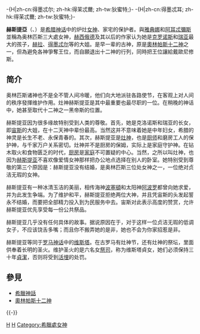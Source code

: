 {{noteTA
|G1=希臘神話
}}

-{H|zh-cn:得墨忒尔; zh-hk:得茉忒薾; zh-tw:狄蜜特;}- -{H|zh-cn:得墨忒耳; zh-hk:得茉忒薾; zh-tw:狄蜜特;}-
{{Infobox deity|type=Greek
| name = 赫斯提亞
| image = Hestia-meyers.png
| image_size = 160px
| caption = 《古文物词典》（{{link-en|奥斯卡·赛夫特|Oskar Seyffert}}/著、1894）所收录的赫斯提亚插图
| god_of = 家炉、家庭、家宅、家园之神<br>贞洁女神
| abode = [[德尔斐|德尔斐]]或[[奥林匹斯山|奥林匹斯山]]
| symbol = 家炉及其炉火
| father = [[克洛诺斯|克洛诺斯]]
| mother = [[瑞亚|瑞亚]]
| siblings = [[得墨忒耳|得墨忒耳]]<br>[[赫拉|赫拉]]<br>[[哈得斯|哈得斯]]<br>[[波塞冬|波塞冬]]<br>[[宙斯|宙斯]]
| roman_equivalent = [[维斯塔|维斯塔]]
|affiliation=[[奥林匹斯神|奥林匹斯神]]|member_of=[[奥林匹斯十二神|奥林匹斯十二神]]}}

'''赫斯提亞'''（{{lang-grc|'''Εστία'''}}、{{lang-la|'''Hestia'''}}）是[[希腊神话|希腊神话]]中的炉灶[[女神|女神]]、家宅的保护者。與[[雅典娜|雅典娜]]和[[阿耳忒彌斯|阿耳忒彌斯]]並稱為奥林匹斯三大處女神，[[赫西俄德|赫西俄德]]及其以后的作家认为她是[[克罗诺斯|克罗诺斯]]和[[瑞亚|瑞亚]]最大的孩子，[[赫拉|赫拉]]、[[得墨忒尔|得墨忒尔]]等的大姐。是早一辈的古神，原是[[奧林帕斯十二神|奧林帕斯十二神]]之一，但為避免各神爭奪王位，而自願退出十二神的行列，同時把王位讓給戴歐尼修斯。

== 简介 ==
奥林匹斯诸神也不是全不管人间冷暖，他们向大地派驻各路使节，在客观上对人间的秩序發揮维护作用。灶神赫斯提亚是其中最重要也最尽职的一位。在稍晚的神话中，她甚至取代十二神之一黑帝斯的位置。

赫斯提亚因为很多缘故特别受到人类的尊敬。首先，她是克洛诺斯和瑞亚的长女，即[[宙斯|宙斯]]的大姐，在十二天神中辈份最高。当然这并不意味着她是中年妇女，希腊的神灵是长生不老、永保青春的。其次，赫斯提亚是[[灶神|灶神]]，也是[[厨师|厨师]]和磨房工人的保护神，与千家万户关系密切。灶神并不是厨房的保姆，实际上是家庭守护神。在钻木取火和食物匮乏的时代，[[厨房|厨房]]是[[家庭|家庭]]不可置疑的中心。当然，之所以叫灶神，也因为[[赫斯提亚|赫斯提亚]]不喜欢像爱情女神那样把办公地点选择在别人的卧室。她特别受到尊敬的第三个原因是：赫斯提亚没有结婚，是奥林匹斯三位处女神之一，一位绝对贞洁无瑕的女神。

赫斯提亚有一种冰清玉洁的美丽，相传海神[[波塞頓|波塞頓]]和太阳神[[阿波罗|阿波罗]]都曾向她求爱，并为此发生争端。为了维护和平，赫斯提亚拒绝两位大神，并且凭宙斯的头发起誓永不结婚，而要把全部精力投入到为民服务中去。宙斯对此表示高度的赞赏，允许赫斯提亚优先享受每一份公共祭品。

赫斯提亚几乎没有任何具体的故事。据说原因在于，对于这样一位贞洁无瑕的低调女子，不应该饶舌多嘴；而且你不搬弄她的是非，她也不会为你家招惹是非。<!--在罗马神话中还有一位门神，名叫[[亚努斯|亚努斯]]，是典型的[[罗马|罗马]]神，也比较抽象、神秘，因此与人间的关系不如灶神之于家庭那样密切。-->

赫斯提亚等同于[[罗马神话|罗马神话]]中的[[维斯塔|维斯塔]]。在古罗马有灶神节，还有灶神的祭坛，里面供奉着长明的圣火。维护圣火的是六名女[[祭司|祭司]]，称为维斯塔貞女，她们必须保持三十年[[貞潔|貞潔]]，否则将受到[[活埋|活埋]]的处罚。

== 參見 ==
* [[希臘神話|希臘神話]]
* [[奧林帕斯十二神|奧林帕斯十二神]]

{{-}}
{{奥林波斯神}}

{{Authority control}}
[[Category:希臘女神|H]]
[[Category:奥林匹斯十二主神|H]]
[[Category:希臘處女神|Category:希臘處女神]]